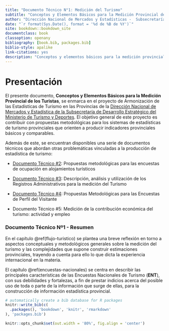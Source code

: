 ```yaml
---
title: "Documento Técnico N°1: Medición del Turismo"
subtitle: "Conceptos y Elementos Básicos para la Medición Provincial de los Turistas" 
author: "Dirección Nacional de Mercados y Estadísticas -  Subsecretaría de Desarrollo Estratégico"
date: "`r format(Sys.Date(), format = '%d de %B de %Y')`"
site: bookdown::bookdown_site
documentclass: book
classoption: openany
bibliography: [book.bib, packages.bib]
biblio-style: apalike
link-citations: yes
description: "Conceptos y elementos básicos para la medición provincial de los turistas"
---
```


# Presentación {.unnumbered}

El presente documento, **Conceptos y Elementos Básicos para la Medición Provincial de los Turistas**, se enmarca en el proyecto de Armonización de las Estadísticas de Turismo en las Provincias de la [Dirección Nacional de Mercados y Estadística de la Subsecretaría de Desarrollo Estratégico del Ministerio de Turismo y Deportes](http://datos.yvera.gob.ar/). El objetivo general de este proyecto es contribuir con propuestas metodológicas para los sistemas de estadísticas de turismo provinciales que orienten a producir indicadores provinciales básicos y comparables.

Además de este, se encuentran disponibles una serie de documentos técnicos que abordan otras problemáticas vinculadas a la producción de estadística de turismo:

-   [Documento Técnico \#2](https://dnme-minturdep.github.io/DT2_encuestas/): Propuestas metodológicas para las encuestas de ocupación en alojamientos turísticos

-   [Documento Técnico \#3](https://dnme-minturdep.github.io/DT3_registros_adminsitrativos/): Descripción, análisis y utilización de los Registros Administrativos para la medición del Turismo

-   [Documento Técnico \#4](https://dnme-minturdep.github.io/DT4_perfiles/): Propuestas Metodológicas para las Encuestas de Perfil del Visitante

-   Documento Técnico \#5: Medición de la contribución económica del turismo: actividad y empleo

### Documento Técnico Nº1 - Resumen {.unnumbered}

En el capítulo \@ref(flujo-turistico) se plantea una breve reflexión en torno a aspectos conceptuales y metodológicos generales sobre la medición del turismo y las complejidades que supone construir estimaciones provinciales, trayendo a cuenta para ello lo que dicta la experiencia internacional en la materia.

El capítulo \@ref(encuestas-nacionales) se centra en describir las principales características de las Encuestas Nacionales de Turismo (**ENT**), con sus debilidades y fortalezas, a fin de prestar indicios acerca del posible uso de toda o parte de la información que surge de ellas, para la construcción de información estadística provincial.

```r
# automatically create a bib database for R packages
knitr::write_bib(c(
  .packages(), 'bookdown', 'knitr', 'rmarkdown'
), 'packages.bib')

knitr::opts_chunk$set(out.width = '80%', fig.align = 'center')
```
